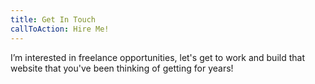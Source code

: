 ```yaml
---
title: Get In Touch
callToAction: Hire Me!
---
```


I’m interested in freelance opportunities, let's get to work and build that website that you've been thinking of getting for years!
